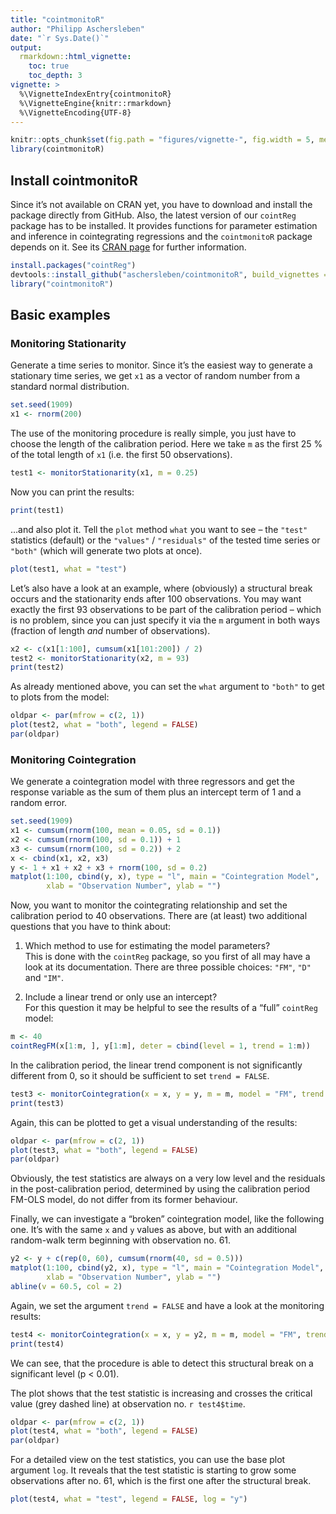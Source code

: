 ---
title: "cointmonitoR"
author: "Philipp Aschersleben"
date: "`r Sys.Date()`"
output:
  rmarkdown::html_vignette:
    toc: true
    toc_depth: 3
vignette: >
  %\VignetteIndexEntry{cointmonitoR}
  %\VignetteEngine{knitr::rmarkdown}
  %\VignetteEncoding{UTF-8}
---
```{R, include = FALSE}
knitr::opts_chunk$set(fig.path = "figures/vignette-", fig.width = 5, message = FALSE)
library(cointmonitoR)
```


## Install cointmonitoR

Since it's not available on CRAN yet, you have to download and install the package directly from GitHub.
Also, the latest version of our `cointReg` package has to be installed. It provides functions for parameter estimation and inference in cointegrating regressions and the `cointmonitoR` package depends on it. See its [CRAN page](https://cran.r-project.org/package=cointReg) for further information.

```{R, eval = FALSE}
install.packages("cointReg")
devtools::install_github("aschersleben/cointmonitoR", build_vignettes = TRUE)
library("cointmonitoR")
```


## Basic examples

### Monitoring Stationarity

Generate a time series to monitor. Since it's the easiest way to generate a stationary time series, we get `x1` as a vector of random number from a standard normal distribution.
```{R}
set.seed(1909)
x1 <- rnorm(200)
```

The use of the monitoring procedure is really simple, you just have to choose the length of the calibration period. Here we take `m` as the first 25 % of the total length of `x1` (i.e. the first 50 observations).

```{R}
test1 <- monitorStationarity(x1, m = 0.25)
```

Now you can print the results:
```{R}
print(test1)
```

...and also plot it. Tell the `plot` method `what` you want to see -- the `"test"` statistics (default) or the `"values"` / `"residuals"` of the tested time series or `"both"` (which will generate two plots at once).
```{R}
plot(test1, what = "test")
```

Let's also have a look at an example, where (obviously) a structural break occurs and the stationarity ends after 100 observations. You may want exactly the first 93 observations to be part of the calibration period -- which is no problem, since you can just specify it via the `m` argument in both ways (fraction of length *and* number of observations).

```{R}
x2 <- c(x1[1:100], cumsum(x1[101:200]) / 2)
test2 <- monitorStationarity(x2, m = 93)
print(test2)
```

As already mentioned above, you can set the `what` argument to `"both"` to get to plots from the model:

```{R, fig.height = 6}
oldpar <- par(mfrow = c(2, 1))
plot(test2, what = "both", legend = FALSE)
par(oldpar)
```



### Monitoring Cointegration

We generate a cointegration model with three regressors and get the response variable as the sum of them plus an intercept term of 1 and a random error. 

```{R}
set.seed(1909)
x1 <- cumsum(rnorm(100, mean = 0.05, sd = 0.1))
x2 <- cumsum(rnorm(100, sd = 0.1)) + 1
x3 <- cumsum(rnorm(100, sd = 0.2)) + 2
x <- cbind(x1, x2, x3)
y <- 1 + x1 + x2 + x3 + rnorm(100, sd = 0.2)
matplot(1:100, cbind(y, x), type = "l", main = "Cointegration Model",
        xlab = "Observation Number", ylab = "")
```

Now, you want to monitor the cointegrating relationship and set the calibration period to 40 observations. There are (at least) two additional questions that you have to think about:

1. Which method to use for estimating the model parameters?  
This is done with the `cointReg` package, so you first of all may have a look at its documentation. There are three possible choices: `"FM"`, `"D"` and `"IM"`.

2. Include a linear trend or only use an intercept?  
For this question it may be helpful to see the results of a "full" `cointReg` model:
```{R}
m <- 40
cointRegFM(x[1:m, ], y[1:m], deter = cbind(level = 1, trend = 1:m))
```

In the calibration period, the linear trend component is not significantly different from 0, so it should be sufficient to set `trend = FALSE`.

```{R}
test3 <- monitorCointegration(x = x, y = y, m = m, model = "FM", trend = FALSE)
print(test3)
```

Again, this can be plotted to get a visual understanding of the results:

```{R, fig.height = 6}
oldpar <- par(mfrow = c(2, 1))
plot(test3, what = "both", legend = FALSE)
par(oldpar)
```

Obviously, the test statistics are always on a very low level and the residuals in the post-calibration period, determined by using the calibration period FM-OLS model, do not differ from its former behaviour.

Finally, we can investigate a "broken" cointegration model, like the following one. It's with the same `x` and `y` values as above, but with an additional random-walk term beginning with observation no. 61.

```{R}
y2 <- y + c(rep(0, 60), cumsum(rnorm(40, sd = 0.5)))
matplot(1:100, cbind(y2, x), type = "l", main = "Cointegration Model",
        xlab = "Observation Number", ylab = "")
abline(v = 60.5, col = 2)
```

Again, we set the argument `trend = FALSE` and have a look at the monitoring results:

```{R}
test4 <- monitorCointegration(x = x, y = y2, m = m, model = "FM", trend = FALSE)
print(test4)
```

We can see, that the procedure is able to detect this structural break on a significant level (p < 0.01).

The plot shows that the test statistic is increasing and crosses the critical value (grey dashed line) at observation no. ```r test4$time```.

```{R, fig.height = 6}
oldpar <- par(mfrow = c(2, 1))
plot(test4, what = "both", legend = FALSE)
par(oldpar)
```

For a detailed view on the test statistics, you can use the base plot argument `log`. It reveals that the test statistic is starting to grow some observations after no. 61, which is the first one after the structural break.

```{R, fig.height = 3}
plot(test4, what = "test", legend = FALSE, log = "y")
```
